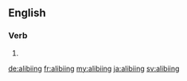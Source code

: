 ==English==

===Verb===
{{head|en|present participle}}

# {{present participle of|alibi|lang=en}}

[[de:alibiing]]
[[fr:alibiing]]
[[my:alibiing]]
[[ja:alibiing]]
[[sv:alibiing]]